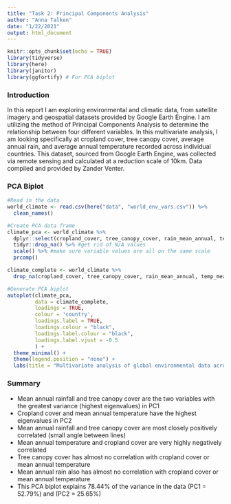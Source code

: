 ```yaml
---
title: "Task 2: Principal Components Analysis"
author: "Anna Talken"
date: "1/22/2021"
output: html_document
---
```


```r
knitr::opts_chunk$set(echo = TRUE)
library(tidyverse)
library(here)
library(janitor)
library(ggfortify) # For PCA biplot
```

### Introduction 
In this report I am exploring environmental and climatic data, from satellite imagery and geospatial datasets provided by Google Earth Engine. I am utilizing the method of Principal Components Analysis to determine the relationship between four different variables. In this multivariate analysis, I am looking specifically at cropland cover, tree canopy cover, average annual rain, and average annual temperature recorded across individual countries. This dataset, sourced from Google Earth Engine, was collected via remote sensing and calculated at a reduction scale of 10km. Data compiled and provided by Zander Venter.


### PCA Biplot

```r
#Read in the data
world_climate <- read.csv(here("data", "world_env_vars.csv")) %>% 
  clean_names()

#Create PCA data frame
climate_pca <- world_climate %>% 
  dplyr::select(cropland_cover, tree_canopy_cover, rain_mean_annual, temp_mean_annual) %>% #select the variables to include in the PCA
  tidyr::drop_na() %>% #get rid of N/A values
  scale() %>% #make sure variable values are all on the same scale
  prcomp()

climate_complete <- world_climate %>% 
  drop_na(cropland_cover, tree_canopy_cover, rain_mean_annual, temp_mean_annual)

#Generate PCA biplot
autoplot(climate_pca,
         data = climate_complete,
         loadings = TRUE,
         colour = 'country',
         loadings.label = TRUE,
         loadings.colour = "black",
         loadings.label.colour = "black",
         loadings.label.vjust = -0.5
         ) +
  theme_minimal() +
  theme(legend.position = "none") +
  labs(title = "Multivariate analysis of global environmental data across countries")

```

### Summary

* Mean annual rainfall and tree canopy cover are the two variables with the greatest variance (highest eigenvalues) in PC1
* Cropland cover and mean annual temperature have the highest eigenvalues in PC2
* Mean annual rainfall and tree canopy cover are most closely positively correlated (small angle between lines)
* Mean annual temperature and cropland cover are very highly negatively correlated
* Tree canopy cover has almost no correlation with cropland cover or mean annual temperature
* Mean annual rain also has almost no correlation with cropland cover or mean annual temperature
* This PCA biplot explains 78.44% of the variance in the data (PC1 = 52.79%) and (PC2 = 25.65%)
